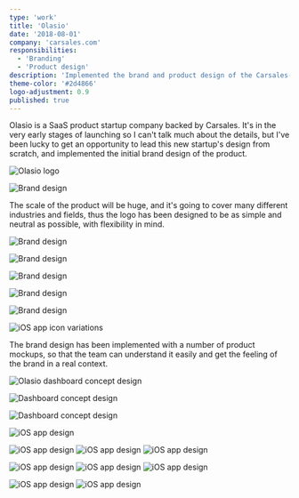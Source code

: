 ```yaml
---
type: 'work'
title: 'Olasio'
date: '2018-08-01'
company: 'carsales.com'
responsibilities:
  - 'Branding'
  - 'Product design'
description: 'Implemented the brand and product design of the Carsales-backed product startup, Olasio.'
theme-color: '#2d4866'
logo-adjustment: 0.9
published: true
---
```



Olasio is a SaaS product startup company backed by Carsales. It's in the very early stages of launching so I can't talk much about the details, but I've been lucky to get an opportunity to lead this new startup's design from scratch, and implemented the initial brand design of the product.

<ImageContainer>

![Olasio logo](works-olasio-01.png)

</ImageContainer>

<ImageContainer size='medium' noCaption>

![Brand design](works-olasio-02.png)

</ImageContainer>

The scale of the product will be huge, and it's going to cover many different industries and fields, thus the logo has been designed to be as simple and neutral as possible, with flexibility in mind.

<ImageContainer noCaption>

![Brand design](works-olasio-03.jpg)

</ImageContainer>

<ImageContainer noCaption>

![Brand design](works-olasio-04.jpg)

</ImageContainer>

<ImageContainer noCaption>

![Brand design](works-olasio-05.jpg)

</ImageContainer>

<ImageContainer noCaption>

![Brand design](works-olasio-06.jpg)

</ImageContainer>

<ImageContainer noCaption>

![Brand design](works-olasio-07.jpg)

</ImageContainer>

<ImageContainer>

![iOS app icon variations](works-olasio-08.png)

</ImageContainer>

The brand design has been implemented with a number of product mockups, so that the team can understand it easily and get the feeling of the brand in a real context.

<ImageContainer>

![Olasio dashboard concept design](works-olasio-web-01.png)

</ImageContainer>

<ImageContainer noCaption>

![Dashboard concept design](works-olasio-web-02.png)

</ImageContainer>

<ImageContainer noCaption>

![Dashboard concept design](works-olasio-web-03.png)

</ImageContainer>

<ImageContainer size="small" noShadow noBorder>

![iOS app design](works-olasio-mobile-01.jpg)

</ImageContainer>

<ImageContainer grid={3} noCaption>

![iOS app design](works-olasio-mobile-02.png)
![iOS app design](works-olasio-mobile-03.png)
![iOS app design](works-olasio-mobile-04.png)

</ImageContainer>

<ImageContainer grid={3} noCaption blockCaption="Olasio Verify app concept design">

![iOS app design](works-olasio-mobile-05.png)
![iOS app design](works-olasio-mobile-06.png)
![iOS app design](works-olasio-mobile-07.png)

</ImageContainer>

<ImageContainer grid={2} noCaption blockCaption="iPad app design">

![iOS app design](works-olasio-ipad-01.png)
![iOS app design](works-olasio-ipad-02.png)

</ImageContainer>